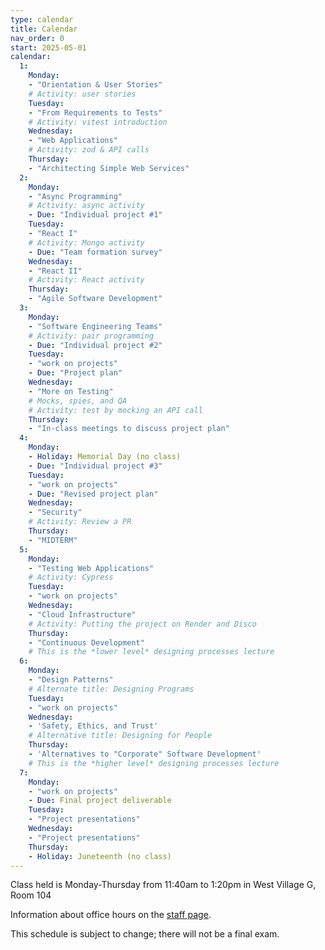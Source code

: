 ```yaml
---
type: calendar
title: Calendar
nav_order: 0
start: 2025-05-01
calendar:
  1:
    Monday:
    - "Orientation & User Stories"
    # Activity: user stories
    Tuesday: 
    - "From Requirements to Tests"
    # Activity: vitest introduction
    Wednesday: 
    - "Web Applications"
    # Activity: zod & API calls
    Thursday:
    - "Architecting Simple Web Services"
  2:
    Monday:
    - "Async Programming"
    # Activity: async activity
    - Due: "Individual project #1"
    Tuesday:
    - "React I"
    # Activity: Mongo activity
    - Due: "Team formation survey"
    Wednesday:
    - "React II"
    # Activity: React activity
    Thursday:
    - "Agile Software Development"
  3:
    Monday:
    - "Software Engineering Teams"
    # Activity: pair programming
    - Due: "Individual project #2"
    Tuesday:
    - "work on projects"
    - Due: "Project plan"
    Wednesday:
    - "More on Testing"
    # Mocks, spies, and QA
    # Activity: test by mocking an API call
    Thursday:
    - "In-class meetings to discuss project plan"    
  4:
    Monday:
    - Holiday: Memorial Day (no class)
    - Due: "Individual project #3"
    Tuesday:
    - "work on projects"
    - Due: "Revised project plan"
    Wednesday:
    - "Security"
    # Activity: Review a PR
    Thursday:
    - "MIDTERM"
  5:
    Monday:
    - "Testing Web Applications"
    # Activity: Cypress
    Tuesday:
    - "work on projects"
    Wednesday:
    - "Cloud Infrastructure"
    # Activity: Putting the project on Render and Disco
    Thursday:
    - "Continuous Development"
    # This is the *lower level* designing processes lecture
  6:
    Monday:
    - "Design Patterns"
    # Alternate title: Designing Programs
    Tuesday:
    - "work on projects"
    Wednesday:
    - 'Safety, Ethics, and Trust'
    # Alternative title: Designing for People
    Thursday:
    - 'Alternatives to "Corporate" Software Development'
    # This is the *higher level* designing processes lecture
  7:
    Monday:
    - "work on projects"
    - Due: Final project deliverable
    Tuesday:
    - "Project presentations"
    Wednesday:
    - "Project presentations"
    Thursday:
    - Holiday: Juneteenth (no class)
---
```


Class held is Monday-Thursday from 11:40am to 1:20pm in West Village G, Room 104

Information about office hours on the [staff page](staff).

This schedule is subject to change; there will not be a final exam.